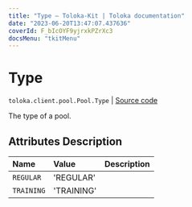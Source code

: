 ```yaml
---
title: "Type — Toloka-Kit | Toloka documentation"
date: "2023-06-20T13:47:07.437636"
coverId: F_bIcOYF9yjrxkPZrXc3
docsMenu: "tkitMenu"
---
```


# Type

`toloka.client.pool.Pool.Type` | [Source code](https://github.com/Toloka/toloka-kit/blob/v1.2.0/src/client/pool/__init__.py#L182)

The type of a pool.

## Attributes Description

| Name | Value | Description |
| :------| :-----------| :----------| 
`REGULAR`|'REGULAR'|
`TRAINING`|'TRAINING'|